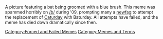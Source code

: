 A picture featuring a bat being groomed with a blue brush. This meme was spammed horribly on [[/b/]] during '09, prompting many a [[newfag]] to attempt the replacement of [[Caturday]] with Baturday. All attempts have failed, and the meme has died down dramatically since then.

[[Category:Forced and Failed Memes]][[Category:Memes and Terms]]